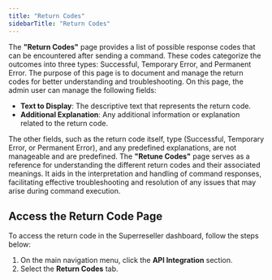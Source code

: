 ```yaml
---
title: "Return Codes"
sidebarTitle: "Return Codes"
---
```


The **"Return Codes"** page provides a list of possible response codes that can be encountered after sending a command. These codes categorize the outcomes into three types: Successful, Temporary Error, and Permanent Error. The purpose of this page is to document and manage the return codes for better understanding and troubleshooting.
On this page, the admin user can manage the following fields:

- **Text to Display**: The descriptive text that represents the return code.
- **Additional Explanation**: Any additional information or explanation related to the return code.

The other fields, such as the return code itself, type (Successful, Temporary Error, or Permanent Error), and any predefined explanations, are not manageable and are predefined. The **"Retune Codes"** page serves as a reference for understanding the different return codes and their associated meanings. It aids in the interpretation and handling of command responses, facilitating effective troubleshooting and resolution of any issues that may arise during command execution.

## Access the Return Code Page
To access the return code in the Superreseller dashboard, follow the steps below:
1. On the main navigation menu, click the **API Integration** section.
2. Select the **Return Codes** tab.